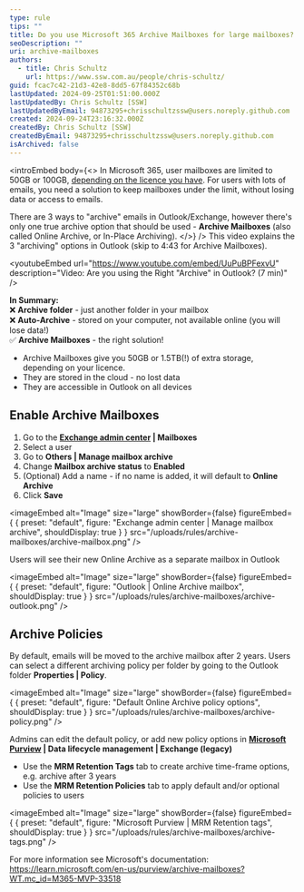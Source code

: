 ```yaml
---
type: rule
tips: ""
title: Do you use Microsoft 365 Archive Mailboxes for large mailboxes?
seoDescription: ""
uri: archive-mailboxes
authors:
  - title: Chris Schultz
    url: https://www.ssw.com.au/people/chris-schultz/
guid: fcac7c42-21d3-42e8-8dd5-67f84352c68b
lastUpdated: 2024-09-25T01:51:00.000Z
lastUpdatedBy: Chris Schultz [SSW]
lastUpdatedByEmail: 94873295+chrisschultzssw@users.noreply.github.com
created: 2024-09-24T23:16:32.000Z
createdBy: Chris Schultz [SSW]
createdByEmail: 94873295+chrisschultzssw@users.noreply.github.com
isArchived: false
---
```

<introEmbed
  body={<>
In Microsoft 365, user mailboxes are limited to 50GB or 100GB, [depending on the licence you have](https://learn.microsoft.com/en-us/office365/servicedescriptions/exchange-online-service-description/exchange-online-limits#storage-limits?WT.mc_id=M365-MVP-33518). For users with lots of emails, you need a solution to keep mailboxes under the limit, without losing data or access to emails.

There are 3 ways to "archive" emails in Outlook/Exchange, however there's only one true archive option that should be used - **Archive Mailboxes** (also called Online Archive, or In-Place Archiving).
  </>}
/>
This video explains the 3 "archiving" options in Outlook (skip to 4:43 for Archive Mailboxes).

<youtubeEmbed url="https://www.youtube.com/embed/UuPuBPFexvU" description="Video: Are you using the Right \"Archive\" in Outlook? (7 min)" />

**In Summary:**\
❌ **Archive folder** - just another folder in your mailbox\
❌ **Auto-Archive** - stored on your computer, not available online (you will lose data!)\
✅ **Archive Mailboxes** - the right solution!

* Archive Mailboxes give you 50GB or 1.5TB(!) of extra storage, depending on your licence.
* They are stored in the cloud - no lost data
* They are accessible in Outlook on all devices

## Enable Archive Mailboxes

1. Go to the **[Exchange admin center](https://admin.exchange.microsoft.com/) | Mailboxes**
2. Select a user
3. Go to **Others | Manage mailbox archive**
4. Change **Mailbox archive status** to **Enabled**
5. (Optional) Add a name - if no name is added, it will default to **Online Archive**
6. Click **Save**


<imageEmbed
  alt="Image"
  size="large"
  showBorder={false}
  figureEmbed={ {
    preset: "default",
    figure: "Exchange admin center | Manage mailbox archive",
    shouldDisplay: true
  } }
  src="/uploads/rules/archive-mailboxes/archive-mailbox.png"
/>

Users will see their new Online Archive as a separate mailbox in Outlook


<imageEmbed
  alt="Image"
  size="large"
  showBorder={false}
  figureEmbed={ {
    preset: "default",
    figure: "Outlook | Online Archive mailbox",
    shouldDisplay: true
  } }
  src="/uploads/rules/archive-mailboxes/archive-outlook.png"
/>

## Archive Policies

By default, emails will be moved to the archive mailbox after 2 years. Users can select a different archiving policy per folder by going to the Outlook folder **Properties | Policy**.


<imageEmbed
  alt="Image"
  size="large"
  showBorder={false}
  figureEmbed={ {
    preset: "default",
    figure: "Default Online Archive policy options",
    shouldDisplay: true
  } }
  src="/uploads/rules/archive-mailboxes/archive-policy.png"
/>

Admins can edit the default policy, or add new policy options in **[Microsoft Purview](https://compliance.microsoft.com/) | Data lifecycle management | Exchange (legacy)**

* Use the **MRM Retention Tags** tab to create archive time-frame options, e.g. archive after 3 years
* Use the **MRM Retention Policies** tab to apply default and/or optional policies to users


<imageEmbed
  alt="Image"
  size="large"
  showBorder={false}
  figureEmbed={ {
    preset: "default",
    figure: "Microsoft Purview | MRM Retention tags",
    shouldDisplay: true
  } }
  src="/uploads/rules/archive-mailboxes/archive-tags.png"
/>

For more information see Microsoft's documentation: <https://learn.microsoft.com/en-us/purview/archive-mailboxes?WT.mc_id=M365-MVP-33518>
